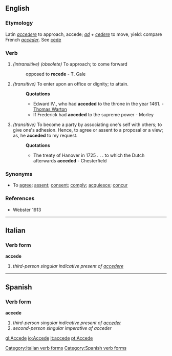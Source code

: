 ==English==

===Etymology===
Latin ''[[accedere]]'' to approach, accede; ''[[ad]]'' + ''[[cedere]]'' to move, yield: compare French ''[[accéder]]''. See [[cede]]

===Verb===
{{en-infl-reg-other-e|acced|e|}}
#''(intransitive) (obsolete)'' To approach; to come forward
#: opposed to '''recede''' - T. Gale
# ''(transitive)'' To enter upon an office or dignity; to attain.
#:'''Quotations'''
#:*Edward IV., who had '''acceded''' to the throne in the year 1461. - [[w:Thomas Warton|Thomas Warton]]
#:*If Frederick had '''acceded''' to the supreme power - Morley
# ''(transitive)'' To become a party by associating one's self with others; to give one's adhesion. Hence, to agree or assent to a proposal or a view; as, he '''acceded''' to my request.
#:'''Quotations'''
#:*The treaty of Hanover in 1725 . . . to which the Dutch afterwards '''acceded''' - Chesterfield

===Synonyms===
*To [[agree]]; [[assent]]; [[consent]]; [[comply]]; [[acquiesce]]; [[concur]]

===References===
*Webster 1913
----

==Italian==
===Verb form===
'''accede'''

# ''third-person singular indicative present of [[accedere]]''
[[Category:Italian verb forms]]
----

==Spanish==
===Verb form===
'''accede'''

# ''third-person singular indicative present of [[acceder]]''
# ''second-person singular imperative of acceder''
[[Category:Spanish verb forms]]
[[gl:Accede]]
[[io:Accede]]
[[it:accede]]
[[pt:Accede]]